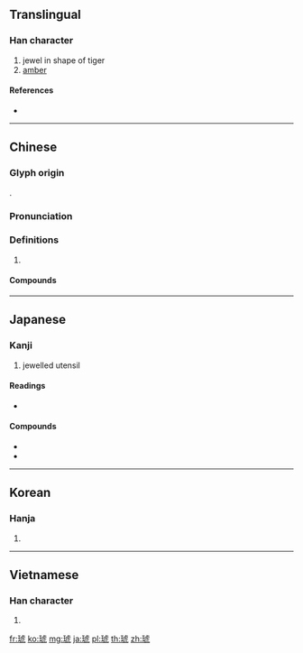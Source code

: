 {{character info/new}}
==Translingual==

===Han character===
{{Han char|rn=96|rad=玉|as=08|sn=12|four=11117|canj=MGYPN,MGYPU}}

# jewel in shape of tiger
# [[amber]]

====References====
* {{Han ref|kx=0734.220|dkj=21061|dj=1146.230|hdz=21121.080|uh=7425|ud=29733|bh=B55B|bd=46427}}

----

==Chinese==
{{zh-forms}}

===Glyph origin===
{{Han etym}}
{{Han compound|玉|虎|ls=psc|c1=s|c2=p|t1=jade}}.

===Pronunciation===
{{zh-pron
|m=hǔ
|c=fu2
|mn=hó͘
|mc=y
|oc=y
|cat=
}}

===Definitions===
{{zh-hanzi}}

# {{zh-only|琥珀|amber}}

====Compounds====
{{zh-der|琥珀|琥珀色|琥珀酸}}

----

==Japanese==

===Kanji===
{{ja-kanji|grade=n|rs=玉08}}

# jewelled utensil

====Readings====
* {{ja-readings|goon=[[く]] (ku)|kanon=[[こ]] (ko)}}

====Compounds====
* {{ja-r|琥珀|こはく}}
* {{ja-r|琥珀色|こはくいろ}}

----

==Korean==

===Hanja===
{{ko-hanja|hangeul=호|eumhun=|rv=ho|mr=ho|y=ho}}

# {{defn|lang=ko|sort=玉08}}

----

==Vietnamese==

===Han character===
{{vi-hantu|[[hổ]]|rs=玉08}}

# {{defn|lang=vi|sort=玉08}}

[[fr:琥]]
[[ko:琥]]
[[mg:琥]]
[[ja:琥]]
[[pl:琥]]
[[th:琥]]
[[zh:琥]]